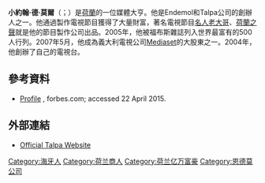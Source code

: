 {{expand|time=2016-02-28T07:31:11+00:00}}
{{Infobox person
| name        = 小約翰·德·莫爾<br>John de Mol, Jr.
| image       = John de Mol jr.jpg
| image_size  = 
| caption     = 
| birth_name  = Johannes Hendrikus Hubert de Mol
| birth_date  = {{Birth date and age|1955|4|24|df=y}}
| birth_place = {{NLD}}[[海牙|海牙]]
| residence   = {{NLD}}[[布拉里克姆|布拉里克姆]]
| nationality = {{NLD}}
| other_names = 
| known_for   = 
| education   = 
| employer    = 
| occupation  = 
| title       = 
| salary      = 
| networth    = {{increase}}  22億美元 (2013)<ref>{{cite web
  | title = #488 John de Mol
  | work = [http://www.forbes.com/ www.forbes.com]
  | publisher = [[Forbes|Forbes]]
  | date = 2010-10-03
  | url = http://www.forbes.com/lists/2010/10/billionaires-2010_John-de-Mol_FDMS.html
  | accessdate = 2011-05-06
  | archive-date = 2011-05-01
  | archive-url = https://web.archive.org/web/20110501042214/http://www.forbes.com/lists/2010/10/billionaires-2010_John-de-Mol_FDMS.html
  | dead-url = no
  }}</ref>
| height      = 
| weight      = 
| term        = 
| predecessor = 
| successor   = 
| party       = 
| boards      = 
| religion    = 
| spouse      = [[Willeke_Alberti|Willeke Alberti]] (1976–1980)
| partner     = 
| children    = [[Johnny_de_Mol|Johnny de Mol]]
| parents     = 
| relatives   = John de Mol sr. (father)<br>[[Linda_de_Mol|Linda de Mol]] (sister)
| signature   = 
| website     = 
| footnotes   = 
}}
'''小約翰·德·莫爾'''（{{lang-nl|Johannes Hendrikus Hubert "John" de Mol, Jr.}}；{{bd|1955年|4月24日}}）是[[荷蘭|荷蘭]]的一位媒體大亨。他是Endemol和Talpa公司的創辦人之一。他通過製作電視節目獲得了大量財富，著名電視節目[[名人老大哥_(電視節目)|名人老大哥]]、[[荷蘭之聲|荷蘭之聲]]就是他的節目製作公司出品。2005年，他被福布斯雜誌列入世界最富有的500人行列{{Ref|Forbes.com}}。2007年5月，他成為義大利電視公司[[Mediaset|Mediaset]]的大股東之一。2004年，他創辦了自己的電視台。
==參考資料==
<references/>
{{commons category|John de Mol}}
*{{note|Forbes.com}} [http://www.forbes.com/static/bill2005/LIRFDMS.html?passListId=10&passYear=2005&passListType=Person&uniqueId=FDMS&datatype=Person Profile] {{Wayback|url=http://www.forbes.com/static/bill2005/LIRFDMS.html?passListId=10&passYear=2005&passListType=Person&uniqueId=FDMS&datatype=Person |date=20160303210329 }}, forbes.com; accessed 22 April 2015.
== 外部連結 ==
* [http://www.talpa.tv Official Talpa Website] {{Wayback|url=http://www.talpa.tv/ |date=20191225034946 }}

[[Category:海牙人|Category:海牙人]]
[[Category:荷兰商人|Category:荷兰商人]]
[[Category:荷兰亿万富豪|Category:荷兰亿万富豪]]
[[Category:恩德莫公司|Category:恩德莫公司]]